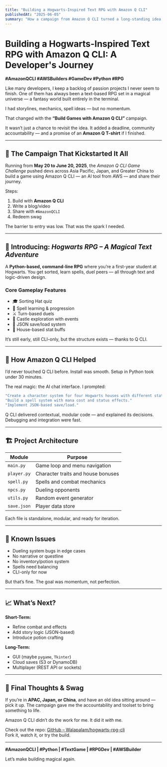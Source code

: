 ```yaml
---
title: "Building a Hogwarts-Inspired Text RPG with Amazon Q CLI"
publishedAt: "2025-06-05"
summary: "How a campaign from Amazon Q CLI turned a long-standing idea into a working RPG CLI prototype — with the help of AI and a deadline."
---
```



# Building a Hogwarts-Inspired Text RPG with Amazon Q CLI: A Developer's Journey

**#AmazonQCLI #AWSBuilders #GameDev #Python #RPG**

Like many developers, I keep a backlog of passion projects I never seem to finish. One of them has always been a text-based RPG set in a magical universe — a fantasy world built entirely in the terminal.

I had storylines, mechanics, spell ideas — but no momentum.

That changed with the **“Build Games with Amazon Q CLI”** campaign.

It wasn’t just a chance to revisit the idea. It added a deadline, community accountability — and a promise of an **Amazon Q T-shirt** if I finished.

---

## 🔧 The Campaign That Kickstarted It All

Running from **May 20 to June 20, 2025**, the *Amazon Q CLI Game Challenge* pushed devs across Asia Pacific, Japan, and Greater China to build a game using Amazon Q CLI — an AI tool from AWS — and share their journey.

Steps:
1. Build with **Amazon Q CLI**
2. Write a blog/video
3. Share with `#AmazonQCLI`
4. Redeem swag

The barrier to entry was low. That was the spark I needed.

---

## 🧙 Introducing: *Hogwarts RPG – A Magical Text Adventure*

A **Python-based, command-line RPG** where you’re a first-year student at Hogwarts. You get sorted, learn spells, duel peers — all through text and logic-driven design.

### Core Gameplay Features

- 🎓 Sorting Hat quiz  
- 📖 Spell learning & progression  
- ⚔️ Turn-based duels  
- 🏰 Castle exploration with events  
- 💾 JSON save/load system  
- 🧠 House-based stat buffs

It’s still early, still CLI-only, but the structure exists — thanks to Q CLI.

---

## 🤖 How Amazon Q CLI Helped

I’d never touched Q CLI before. Install was smooth. Setup in Python took under 30 minutes.

The real magic: the AI chat interface. I prompted:

```jsx
"Create a character system for four Hogwarts houses with different stats."
"Build a spell system with mana cost and status effects."
"Implement JSON-based save/load."
```

Q CLI delivered contextual, modular code — and explained its decisions. Debugging and integration were fast.

---

## 🏗️ Project Architecture

| Module      | Purpose                              |
|-------------|--------------------------------------|
| `main.py`   | Game loop and menu navigation        |
| `player.py` | Character traits and house bonuses   |
| `spell.py`  | Spells and combat mechanics          |
| `npcs.py`   | Dueling opponents                    |
| `utils.py`  | Random event generator               |
| `save.json` | Player data store                    |

Each file is standalone, modular, and ready for iteration.

---

## 🚧 Known Issues

- Dueling system bugs in edge cases  
- No narrative or questline  
- No inventory/potion system  
- Spells need balancing  
- CLI-only for now  

But that’s fine. The goal was momentum, not perfection.

---

## 📈 What’s Next?

**Short-Term:**
- Refine combat and effects  
- Add story logic (JSON-based)  
- Introduce potion crafting  

**Long-Term:**
- GUI (maybe `pygame`, `Tkinter`)  
- Cloud saves (S3 or DynamoDB)  
- Multiplayer (REST API or sockets)  

---

## 🎁 Final Thoughts & Swag

If you’re in **APAC, Japan, or China**, and have an old idea sitting around — pick it up. The campaign gave me the accountability and toolset to bring something to life.

Amazon Q CLI didn’t do the work for me. It did it *with* me.

Check out the repo: [GitHub – Walapalam/hogwarts-rpg-cli](https://github.com/Walapalam/hogwarts-rpg-cli)  
Fork it, watch it, or try the build.

---

**#AmazonQCLI | #Python | #TextGame | #RPGDev | #AWSBuilder**

Let’s make building magical again.
